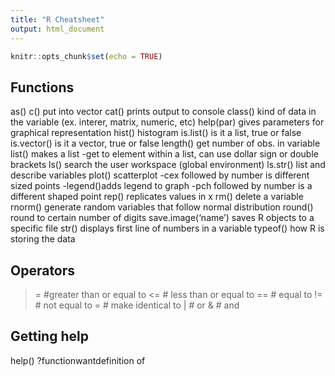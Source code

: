 ```yaml
---
title: "R Cheatsheet"
output: html_document
---
```


```r
knitr::opts_chunk$set(echo = TRUE)
```



## Functions
as()
c() put into vector
cat()  prints output to console
class() kind of data in the variable (ex. interer, matrix, numeric, etc)
help(par) gives parameters for graphical representation
hist() histogram
is.list() is it a list, true or false
is.vector() is it a vector, true or false
length() get number of obs. in variable
list() makes a list
    -get to element within a list, can use dollar sign or double brackets
ls()   search the user workspace (global environment)
ls.str() list and describe variables
plot() scatterplot
    -cex followed by number is different sized points
    -legend()adds legend to graph
    -pch followed by number is a different shaped point
rep() replicates values in x
rm() delete a variable
rnorm()  generate random variables that follow normal distribution
round() round to certain number of digits
save.image('name') saves R objects to a specific file
str() displays first line of numbers in a variable
typeof() how R is storing the data

## Operators
>= #greater than or equal to
<= # less than or equal to
== # equal to
!= # not equal to
= # make identical to
| # or
& # and

## Getting help 
help()
?functionwantdefinition of

